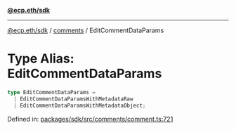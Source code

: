 [**@ecp.eth/sdk**](../../index.mdx)

***

[@ecp.eth/sdk](/sdk-reference/index.mdx) / [comments](/sdk-reference/comments/index.mdx) / EditCommentDataParams

# Type Alias: EditCommentDataParams

```ts
type EditCommentDataParams = 
  | EditCommentDataParamsWithMetadataRaw
  | EditCommentDataParamsWithMetadataObject;
```

Defined in: [packages/sdk/src/comments/comment.ts:721](https://github.com/ecp-eth/comments-monorepo/blob/main/packages/sdk/src/comments/comment.ts#L721)
